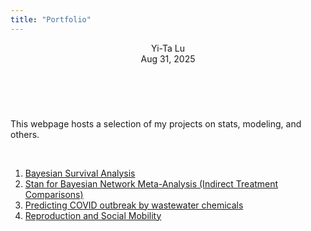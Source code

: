 ```yaml
---
title: "Portfolio"
---
```



```{=html}

    <body id="top">
        <header>
            <p class="author">
                Yi-Ta Lu <br/>
                Aug 31, 2025
            </p>
        </header>
    </body>


<div class="abstract">
    <br>
    <p>
      This webpage hosts a selection of my projects on stats, modeling, and others.
    </p>
</div>


<br>




<div>
  <ol>
    <li><a href="https://github.com/yitalu/bayesian_survival_analysis">Bayesian Survival Analysis</a></li>
    <li><a href="https://github.com/yitalu/stan_for_meta_analysis">Stan for Bayesian Network Meta-Analysis (Indirect Treatment Comparisons)</a></li>
    <li><a href="https://github.com/yitalu/wastewater_based_epidemiology">Predicting COVID outbreak by wastewater chemicals</a></li>
    <li><a href="https://github.com/yitalu/reproduction_social_mobility">Reproduction and Social Mobility</a></li>
  </ol>
</div>

```

